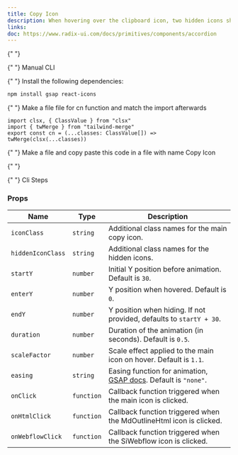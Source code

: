 ```yaml
---
title: Copy Icon
description: When hovering over the clipboard icon, two hidden icons should move upward. When the hover effect is removed, they should move downward and become hidden again.
links:
doc: https://www.radix-ui.com/docs/primitives/components/accordion
---
```


{" "}
<ComponentPreview
  name="copy-icon-demo"
  className="[&_.preview>[data-orientation=vertical]]:sm:max-w-[70%]"
/>

  <Tabs defaultValue="manual">

{" "}
<TabsList>
  <TabsTrigger value="manual">Manual</TabsTrigger>
  <TabsTrigger value="cli">CLI</TabsTrigger>
</TabsList>

  <TabsContent value="manual">

  <Steps>

{" "}
<Step>Install the following dependencies:</Step>

```bash
npm install gsap react-icons
```

{" "}
<Step>Make a file file for cn function and match the import afterwards</Step>

```tsx
import clsx, { ClassValue } from "clsx"
import { twMerge } from "tailwind-merge"
export const cn = (...classes: ClassValue[]) => twMerge(clsx(...classes))
```

{" "}
<Step>Make a file and copy paste this code in a file with name Copy Icon</Step>

{" "}
<ComponentSource name="copy-icon" />

  </Steps>

  </TabsContent>

  <TabsContent value="cli">

  <Steps>

{" "}
<Step>Cli Steps</Step>

  </Steps>

  </TabsContent>

  </Tabs>

### Props

| Name              | Type       | Description                                                                                      |
| ----------------- | ---------- | ------------------------------------------------------------------------------------------------ |
| `iconClass`       | `string`   | Additional class names for the main copy icon.                                                   |
| `hiddenIconClass` | `string`   | Additional class names for the hidden icons.                                                     |
| `startY`          | `number`   | Initial Y position before animation. Default is `30`.                                            |
| `enterY`          | `number`   | Y position when hovered. Default is `0`.                                                         |
| `endY`            | `number`   | Y position when hiding. If not provided, defaults to `startY + 30`.                              |
| `duration`        | `number`   | Duration of the animation (in seconds). Default is `0.5`.                                        |
| `scaleFactor`     | `number`   | Scale effect applied to the main icon on hover. Default is `1.1`.                                |
| `easing`          | `string`   | Easing function for animation, [GSAP docs](https://gsap.com/docs/v3/Eases). Default is `"none"`. |
| `onClick`         | `function` | Callback function triggered when the main icon is clicked.                                       |
| `onHtmlClick`     | `function` | Callback function triggered when the MdOutlineHtml icon is clicked.                              |
| `onWebflowClick`  | `function` | Callback function triggered when the SiWebflow icon is clicked.                                  |
